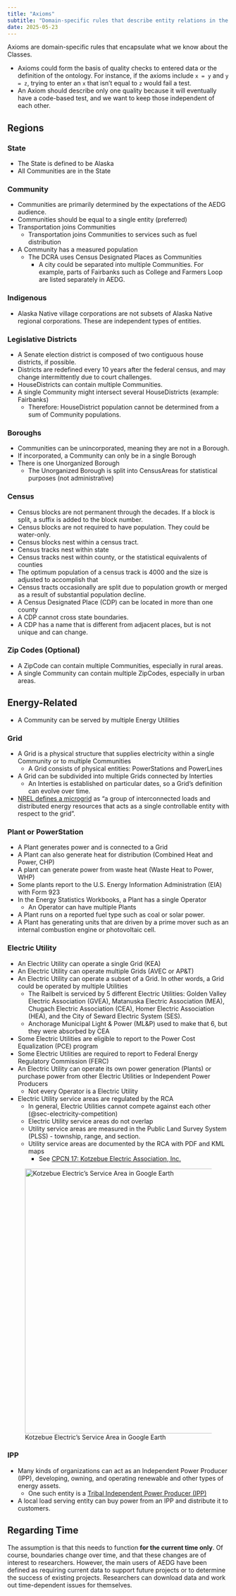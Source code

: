 ```yaml
---
title: "Axioms"
subtitle: "Domain-specific rules that describe entity relations in the Alaska Community Ontology"
date: 2025-05-23
---
```


Axioms are domain-specific rules that encapsulate what we know about the Classes.

  - Axioms could form the basis of quality checks to entered data or the definition of the ontology. For instance, if the axioms include `x = y` and `y = z`, trying to enter an `x` that isn't equal to `z` would fail a test.
  - An Axiom should describe only one quality because it will eventually have a code-based test, and we want to keep those independent of each other.
  
## Regions

### State
- The State is defined to be Alaska
- All Communities are in the State

### Community
- Communities are primarily determined by the expectations of the AEDG audience.
- Communities should be equal to a single entity (preferred)
- Transportation joins Communities
  - Transportation joins Communities to services such as fuel distribution
- A Community has a measured population
  - The DCRA uses Census Designated Places as Communities
    - A city could be separated into multiple Communities. For example, parts of Fairbanks such as College and Farmers Loop are listed separately in AEDG.

### Indigenous 

- Alaska Native village corporations are not subsets of Alaska Native regional corporations. These are independent types of entities.

### Legislative Districts

- A Senate election district is composed of two contiguous house districts, if possible.
- Districts are redefined every 10 years after the federal census, and may change intermittently due to court challenges.
- HouseDistricts can contain multiple Communities.
- A single Community might intersect several HouseDistricts (example: Fairbanks)
  - Therefore: HouseDistrict population cannot be determined from a sum of Community populations.

### Boroughs
- Communities can be unincorporated, meaning they are not in a Borough.
- If incorporated, a Community can only be in a single Borough
- There is one Unorganized Borough
  - The Unorganized Borough is split into CensusAreas for statistical purposes (not administrative)

### Census

- Census blocks are not permanent through the decades. If a block is split, a suffix is added to the block number.
- Census blocks are not required to have population. They could be water-only.
- Census blocks nest within a census tract. 
- Census tracks nest within state
- Census tracks nest within county, or the statistical equivalents of counties
- The optimum population of a census track is 4000 and the size is adjusted to accomplish that
- Census tracts occasionally are split due to population growth or merged as a result of substantial population decline.
- A Census Designated Place (CDP) can be located in more than one county
- A CDP cannot cross state boundaries.
- A CDP has a name that is different from adjacent places, but is not unique and can change.


### Zip Codes (Optional)
- A ZipCode can contain multiple Communities, especially in rural areas.
- A single Community can contain multiple ZipCodes, especially in urban areas.


## Energy-Related

- A Community can be served by multiple Energy Utilities

### Grid
- A Grid is a physical structure that supplies electricity within a single Community or to multiple Communities
  - A Grid consists of physical entities: PowerStations and PowerLines
- A Grid can be subdivided into multiple Grids connected by Interties
  - An Interties is established on particular dates, so a Grid's definition can evolve over time.
- [NREL defines a microgrid](https://www.nrel.gov/grid/microgrids) as "a group of interconnected loads and distributed energy resources that acts as a single controllable entity with respect to the grid". 

### Plant or PowerStation
- A Plant generates power and is connected to a Grid
- A Plant can also generate heat for distribution (Combined Heat and Power, CHP)
- A plant can generate power from waste heat (Waste Heat to Power, WHP)
- Some plants report to the U.S. Energy Information Administration (EIA) with Form 923
- In the Energy Statistics Workbooks, a Plant has a single Operator
  - An Operator can have multiple Plants
- A Plant runs on a reported fuel type such as coal or solar power.
- A Plant has generating units that are driven by a prime mover such as an internal combustion engine or photovoltaic cell.


### Electric Utility
- An Electric Utility can operate a single Grid (KEA)
- An Electric Utility can operate multiple Grids (AVEC or AP&T)
- An Electric Utility can operate a subset of a Grid. In other words, a Grid could be operated by multiple Utilities
  - The Railbelt is serviced by 5 different Electric Utilities: Golden Valley Electric Association (GVEA), Matanuska Electric Association (MEA), Chugach Electric Association (CEA), Homer Electric Association (HEA), and the City of Seward Electric System (SES).
  - Anchorage Municipal Light & Power (ML&P) used to make that 6, but they were absorbed by CEA
- Some Electric Utilities are eligible to report to the Power Cost Equalization (PCE) program
- Some Electric Utilities are required to report to Federal Energy Regulatory Commission (FERC)
- An Electric Utility can operate its own power generation (Plants) or purchase power from other Electric Utilities or Independent Power Producers
  - Not every Operator is a Electric Utility
- Electric Utility service areas are regulated by the RCA
  - In general, Electric Utilities cannot compete against each other (@sec-electricity-competition)
  - Electric Utility service areas do not overlap
  - Utility service areas are measured in the Public Land Survey System (PLSS) - township, range, and section.
  - Utility service areas are documented by the RCA with PDF and KML maps
    - See [CPCN 17: Kotzebue Electric Association, Inc.](https://rca.alaska.gov/RCAWeb/Certificate/CertificateDetails.aspx?id=a2255e26-17e0-47b3-a1ff-2c43ad24fbdf)


![Kotzebue Electric's Service Area in Google Earth](images/KEA_kml_google.png){fig-alt="KEA's service area displayed in Google Earth" width=600 fig-align="left"}


### IPP
- Many kinds of organizations can act as an Independent Power Producer (IPP), developing, owning, and operating renewable and other types of energy assets.
  - One such entity is a [Tribal Independent Power Producer (IPP)](https://www.energy.gov/sites/default/files/2024-07/Tribal-IPP-Development-in-Alaska_0.pdf)
- A local load serving entity can buy power from an IPP and distribute it to customers.


## Regarding Time

The assumption is that this needs to function **for the current time only**. Of course, boundaries change over time, and that these changes are of interest to researchers. However, the main users of AEDG have been defined as requiring current data to support future projects or to determine the success of existing projects. Researchers can download data and work out time-dependent issues for themselves.
